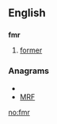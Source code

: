 ==English==

==={{abbreviation}}===
'''fmr'''

# [[former]]

===Anagrams===
* {{alphagram|fmr}}
* [[MRF#English|MRF]]


[[no:fmr]]